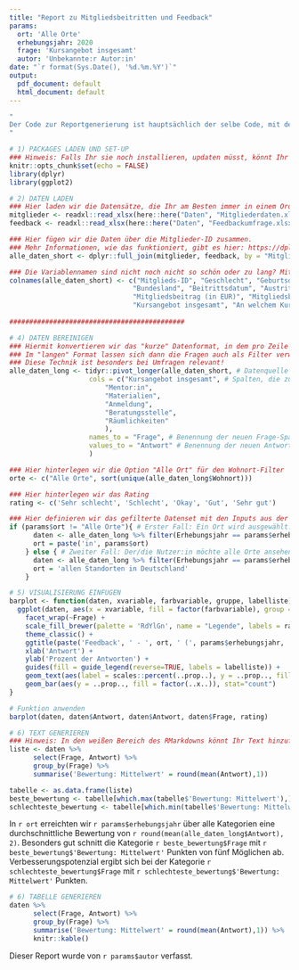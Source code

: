```yaml
---
title: "Report zu Mitgliedsbeitritten und Feedback"
params:
  ort: 'Alle Orte'
  erhebungsjahr: 2020
  frage: 'Kursangebot insgesamt'
  autor: 'Unbekannte:r Autor:in'
date: "`r format(Sys.Date(), '%d.%m.%Y')`"
output:
  pdf_document: default
  html_document: default
---
```


```r
"
Der Code zur Reportgenerierung ist hauptsächlich der selbe Code, mit dem Ihr Eure Applikation schreibt. Die Variablen werden über Parameter 'params' übergeben - so wird die Visualisierung entsprechend der Auswahl angepasst. Den Standardwert für die Parameter könnt Ihr oben festlegen (params: paramtername: 'Standardwert'). Wenn Ihr Änderungen vornehmt, muss die PDF-Datei geschlossen werden, bevor Ihr sie neu aufsetzen könnt.
"
```

```r
# 1) PACKAGES LADEN UND SET-UP
### Hinweis: Falls Ihr sie noch installieren, updaten müsst, könnt Ihr diesen Code ausführen: install.packages(c('dplyr', 'ggplot2))
knitr::opts_chunk$set(echo = FALSE)
library(dplyr)
library(ggplot2)
```

```r
# 2) DATEN LADEN
### Hier laden wir die Datensätze, die Ihr am Besten immer in einem Ordner namens "Daten" speichert.
mitglieder <- readxl::read_xlsx(here::here("Daten", "Mitgliederdaten.xlsx"))
feedback <- readxl::read_xlsx(here::here("Daten", "Feedbackumfrage.xlsx"))

### Hier fügen wir die Daten über die Mitglieder-ID zusammen.
### Mehr Informationen, wie das funktioniert, gibt es hier: https://dplyr.tidyverse.org/reference/join.html
alle_daten_short <- dplyr::full_join(mitglieder, feedback, by = "Mitglieds-ID")

### Die Variablennamen sind nicht noch nicht so schön oder zu lang? Mit dem Snippet colnames(datensatz) <- c("Name1", "Name2", ...) lässt sich das ändern.
colnames(alle_daten_short) <- c("Mitglieds-ID", "Geschlecht", "Geburtsdatum", "Wohnort",
                               "Bundesland", "Beitrittsdatum", "Austrittsdatum", "Beschäftigungsstatus",                 
                               "Mitgliedsbeitrag (in EUR)", "Mitgliedsbeitrag (Kategorie)", 
                               "Kursangebot insgesamt", "An welchem Kursniveau nimmst Du teil?", "Mentor:in", "Materialien", "Anmeldung", "Beratungsstelle", "Räumlichkeiten", "Erhebungsjahr")
                               
############################################
```


```r
# 4) DATEN BEREINIGEN
### Hiermit konvertieren wir das "kurze" Datenformat, in dem pro Zeile eine Beobachtung und pro Spalte eine Variable festgesetzt ist.
### Im "langen" Format lassen sich dann die Fragen auch als Filter verwenden - das ist später für die Visualisierung praktisch.
### Diese Technik ist besonders bei Umfragen relevant!
alle_daten_long <- tidyr::pivot_longer(alle_daten_short, # Datenquelle
                    cols = c("Kursangebot insgesamt", # Spalten, die zusammengefügt werden sollen.
                        "Mentor:in",
                        "Materialien",
                        "Anmeldung",
                        "Beratungsstelle",
                        "Räumlichkeiten"
                        ),
                    names_to = "Frage", # Benennung der neuen Frage-Spalte
                    values_to = "Antwort" # Benennung der neuen Antwort-Spalte
                    )

### Hier hinterlegen wir die Option "Alle Ort" für den Wohnort-Filter
orte <- c("Alle Orte", sort(unique(alle_daten_long$Wohnort)))

### Hier hinterlegen wir das Rating
rating <- c('Sehr schlecht', 'Schlecht', 'Okay', 'Gut', 'Sehr gut')

### Hier definieren wir das gefilterte Datenset mit den Inputs aus der Applikation, die hier über params übergeben werden.
if (params$ort != "Alle Orte"){ # Erster Fall: Ein Ort wird ausgewählt.
      daten <- alle_daten_long %>% filter(Erhebungsjahr == params$erhebungsjahr, Wohnort == params$ort)
      ort = paste('in', params$ort)
    } else { # Zweiter Fall: Der/die Nutzer:in möchte alle Orte ansehen.
      daten <- alle_daten_long %>% filter(Erhebungsjahr == params$erhebungsjahr)
      ort = 'allen Standorten in Deutschland'
    } 
```

```r
# 5) VISUALISIERUNG EINFÜGEN
barplot <- function(daten, xvariable, farbvariable, gruppe, labelliste) {
  ggplot(daten, aes(x = xvariable, fill = factor(farbvariable), group = gruppe)) +
    facet_wrap(~Frage) +
    scale_fill_brewer(palette = 'RdYlGn', name = "Legende", labels = rating) +
    theme_classic() +
    ggtitle(paste('Feedback', ' - ', ort, ' (', params$erhebungsjahr, ')', sep = '')) + # fügt einen Titel hinzu
    xlab('Antwort') + 
    ylab('Prozent der Antworten') + 
    guides(fill = guide_legend(reverse=TRUE, labels = labelliste)) + 
    geom_text(aes(label = scales::percent(..prop..), y = ..prop.., fill = factor(..x..)), stat= "count", vjust = - 0.3, size = 2) +
    geom_bar(aes(y = ..prop.., fill = factor(..x..)), stat="count")
}

# Funktion anwenden
barplot(daten, daten$Antwort, daten$Antwort, daten$Frage, rating)
```

```r
# 6) TEXT GENERIEREN
### Hinweis: In den weißen Bereich des RMarkdowns könnt Ihr Text hinzufügen. 
liste <- daten %>%
      select(Frage, Antwort) %>%
      group_by(Frage) %>%
      summarise('Bewertung: Mittelwert' = round(mean(Antwort),1)) 

tabelle <- as.data.frame(liste)
beste_bewertung <- tabelle[which.max(tabelle$'Bewertung: Mittelwert'),]
schlechteste_bewertung <- tabelle[which.min(tabelle$'Bewertung: Mittelwert'),]

```
In `r ort` erreichten wir `r params$erhebungsjahr` über alle Kategorien eine durchschnittliche Bewertung von `r round(mean(alle_daten_long$Antwort), 2)`. Besonders gut schnitt die Kategorie `r beste_bewertung$Frage` mit `r beste_bewertung$'Bewertung: Mittelwert'` Punkten von fünf Möglichen ab. Verbesserungspotenzial ergibt sich bei der Kategorie `r schlechteste_bewertung$Frage` mit `r schlechteste_bewertung$'Bewertung: Mittelwert'` Punkten.


```r
# 6) TABELLE GENERIEREN
daten %>%
      select(Frage, Antwort) %>%
      group_by(Frage) %>%
      summarise('Bewertung: Mittelwert' = round(mean(Antwort),1)) %>% 
      knitr::kable()

```
Dieser Report wurde von `r params$autor` verfasst.

